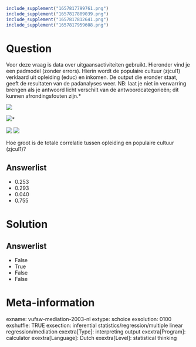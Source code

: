 ```r
include_supplement("1657817799761.png")
include_supplement("1657817809039.png")
include_supplement("1657817812641.png")
include_supplement("1657817959608.png")
```

Question
========
Voor deze vraag is data over uitgaansactiviteiten gebruikt. Hieronder
vind je een padmodel (zonder errors). Hierin wordt de populaire cultuur
(zjcul1) verklaard uit opleiding (educ) en inkomen. De output die
eronder staat, geeft de resultaten van de padanalyses weer.* *NB: laat
je niet in verwarring brengen als je antwoord licht verschilt van de
antwoordcategorieën; dit kunnen afrondingsfouten zijn.*  
  
![](1657817799761.png)
  
![](1657817809039.png)*
  
![](1657817812641.png)
![](1657817959608.png)
  
Hoe groot is de totale correlatie tussen opleiding en populaire cultuur
(zjcul1)?

Answerlist
----------
* 0.253
* 0.293
* 0.040
* 0.755

Solution
========










Answerlist
----------
* False
* True
* False
* False

Meta-information
================
exname: vufsw-mediation-2003-nl
extype: schoice
exsolution: 0100
exshuffle: TRUE
exsection: inferential statistics/regression/multiple linear regression/mediation
exextra[Type]: interpreting output
exextra[Program]: calculator
exextra[Language]: Dutch
exextra[Level]: statistical thinking

